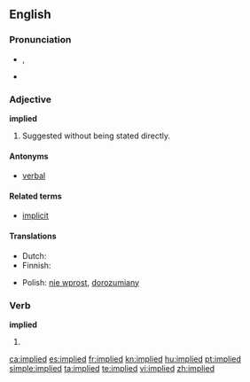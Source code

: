 ==English==

===Pronunciation===
*{{IPA|/ɪmˈplaɪd/}}, {{SAMPA|/Im"plaId/}}
*{{audio|en-us-implied.ogg|Audio (US)}}

===Adjective===
'''implied'''

# Suggested without being stated directly.

====Antonyms====
* [[verbal]]

====Related terms====
* [[implicit]]

====Translations====
{{trans-top|suggested without being stated directly}}
* Dutch: {{t-|nl|onrechtstreeks}}
* Finnish: {{t-|fi|epäsuora}}
{{trans-mid}}
* Polish: [[nie wprost]], [[dorozumiany]] {{m}}
{{trans-bottom}}

===Verb===
'''implied'''

# {{past of|imply}}

[[ca:implied]]
[[es:implied]]
[[fr:implied]]
[[kn:implied]]
[[hu:implied]]
[[pt:implied]]
[[simple:implied]]
[[ta:implied]]
[[te:implied]]
[[vi:implied]]
[[zh:implied]]